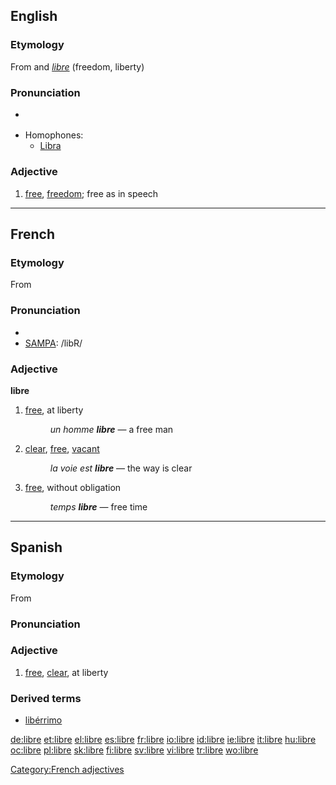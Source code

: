 {{see|LIBRE}}
==English==

===Etymology===
From {{S.}} and {{F.}} ''[[libre]]'' (freedom, liberty)

===Pronunciation===
* {{a|UK}} {{IPA|/ˈliːbrə/}} {{SAMPA|/"li:br@/}}
* Homophones:
** [[Libra]]

===Adjective===
{{en-adj|-}}

# {{context|free software movement}} [[free]], [[freedom]]; free as in speech

----

==French==

===Etymology===
From {{L.|fr}} {{term|liber|lang=la}}

===Pronunciation===
* {{IPA|/libʀ/}}
* [[w:SAMPA|SAMPA]]: /libR/

===Adjective===
{{fr-infl-adj|sm=libre|sf=libre|pm=libres|pf=libres|smp=libʁ|sfp=libʁ|pmp=libʁ|pfp=libʁ}}
'''libre'''

# [[free]], at liberty
#: ''un homme '''libre''''' — a free man
# [[clear]], [[free]], [[vacant]]
#: ''la voie est '''libre''''' — the way is clear
# [[free]], without obligation
#: ''temps '''libre''''' — free time

[[Category:French adjectives]]

----

==Spanish==

===Etymology===
From {{L.|es}} {{term|liber|lang=la}}

===Pronunciation===
{{IPA|/ˈliβɾe/}}

===Adjective===
{{es-adj|f=libre}}

# [[free]], [[clear]], at liberty

===Derived terms===
* [[libérrimo]]

[[de:libre]]
[[et:libre]]
[[el:libre]]
[[es:libre]]
[[fr:libre]]
[[io:libre]]
[[id:libre]]
[[ie:libre]]
[[it:libre]]
[[hu:libre]]
[[oc:libre]]
[[pl:libre]]
[[sk:libre]]
[[fi:libre]]
[[sv:libre]]
[[vi:libre]]
[[tr:libre]]
[[wo:libre]]
